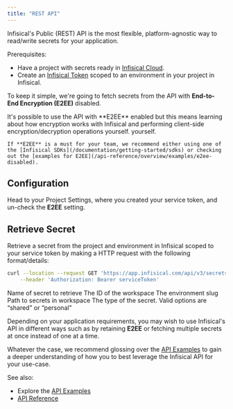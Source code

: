```yaml
---
title: "REST API"
---
```


Infisical's Public (REST) API is the most flexible, platform-agnostic way to read/write secrets for your application.

Prerequisites:

- Have a project with secrets ready in [Infisical Cloud](https://app.infisical.com).
- Create an [Infisical Token](/documentation/platform/token) scoped to an environment in your project in Infisical.

To keep it simple, we're going to fetch secrets from the API with **End-to-End Encryption (E2EE)** disabled.

<Note>
    It's possible to use the API with **E2EE** enabled but this means learning about how encryption works with Infisical and performing client-side encryption/decryption operations yourself.
    yourself. 
    
    If **E2EE** is a must for your team, we recommend either using one of the [Infisical SDKs](/documentation/getting-started/sdks) or checking out the [examples for E2EE](/api-reference/overview/examples/e2ee-disabled).
</Note>

## Configuration

Head to your Project Settings, where you created your service token, and un-check the **E2EE** setting.

## Retrieve Secret

Retrieve a secret from the project and environment in Infisical scoped to your service token by making a HTTP request with the following format/details:

```bash
curl --location --request GET 'https://app.infisical.com/api/v3/secrets/raw/secretName?workspaceId=workspaceId&environment=environment' \
    --header 'Authorization: Bearer serviceToken'
```

<ParamField path="secretName" type="string" required>
    Name of secret to retrieve
</ParamField>
<ParamField query="workspaceId" type="string" required>
    The ID of the workspace
</ParamField>
<ParamField query="environment" type="string" required>
    The environment slug
</ParamField>
<ParamField query="secretPath" type="string" default="/" optional>
    Path to secrets in workspace
</ParamField>
<ParamField query="type" type="string" optional default="personal">
    The type of the secret. Valid options are “shared” or “personal”
</ParamField>

Depending on your application requirements, you may wish to use Infisical's API in different ways such as by retaining **E2EE**
or fetching multiple secrets at once instead of one at a time.

Whatever the case, we recommend glossing over the [API Examples](/api-reference/overview/examples/note)
to gain a deeper understanding of how you to best leverage the Infisical API for your use-case.

See also:

- Explore the [API Examples](/api-reference/overview/examples/note)
- [API Reference](/api-reference/overview/introduction)